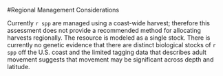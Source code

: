 <!-- **************************REGIONAL MANAGEMENT************************* -->
#Regional Management Considerations

Currently `r spp` are managed using a coast-wide harvest; therefore this assessment does not provide a recommended method for allocating harvests regionally. The resource is modeled as a single stock. There is currently no genetic evidence that there are distinct biological stocks of `r spp` off the U.S. coast and the limited tagging data that describes adult movement suggests that movement may be significant across depth and latitude.
